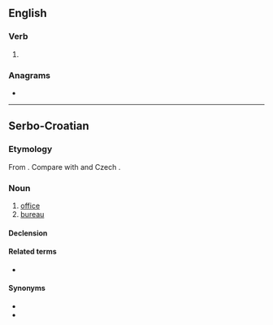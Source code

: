 ==English==

===Verb===
{{head|en|verb form}}

# {{en-past of|ure}}

===Anagrams===
* {{anagrams|en|a=deru|Duer|dure|rude|rued|urdé}}

----

==Serbo-Croatian==

===Etymology===
From {{inh|sh|sla-pro|*urędъ}}. Compare with {{cog|pl|urząd}} and Czech {{m|cs|úřad}}.

===Noun===
{{sh-noun|g=m|head=úred}}

# [[office]]
# [[bureau]]

====Declension====
{{sh-decl-noun
|ured|uredi
|ureda|ureda
|uredu|uredima
|ured|urede
|urede|uredi
|uredu|uredima
|uredom|uredima
}}

====Related terms====
* {{l|sh|uredski}}

====Synonyms====
* {{l|sh|kancelarija}}
* {{l|sh|biro}}